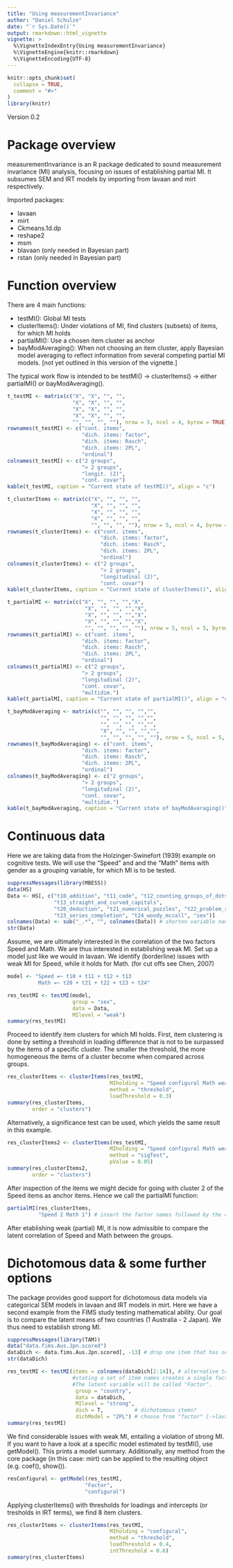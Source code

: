```yaml
---
title: "Using measurementInvariance"
author: "Daniel Schulze"
date: "`r Sys.Date()`"
output: rmarkdown::html_vignette
vignette: >
  %\VignetteIndexEntry{Using measurementInvariance}
  %\VignetteEngine{knitr::rmarkdown}
  %\VignetteEncoding{UTF-8}
---
```


```r
knitr::opts_chunk$set(
  collapse = TRUE,
  comment = "#>"
)
library(knitr)
```

Version 0.2

# Package overview

measurementInvariance is an R package dedicated to sound measurement invariance (MI) analysis, focusing on issues of establishing partial MI. It subsumes SEM and IRT models by importing from lavaan and mirt respectively.

Imported packages: 

* lavaan
* mirt
* Ckmeans.1d.dp
* reshape2
* msm
* blavaan (only needed in Bayesian part)
* rstan (only needed in Bayesian part)

# Function overview

There are 4 main functions:

* testMI(): Global MI tests
* clusterItems(): Under violations of MI, find clusters (subsets) of items, for which MI holds
* partialMI(): Use a chosen item cluster as anchor
* bayModAveraging(): When not choosing an item cluster, apply Bayesian model averaging to reflect information from several competing partial MI models. [not yet outlined in this version of the vignette.]

The typical work flow is intended to be testMI() -> clusterItems() -> either partialMI() or bayModAveraging().

```r
t_testMI <- matrix(c("X", "X", "", "",
                     "X", "X", "", "",
                     "X", "X", "", "",
                     "X", "X", "", "",
                     "", "", "", ""), nrow = 5, ncol = 4, byrow = TRUE)
rownames(t_testMI) <- c("cont. items",
                        "dich. items: factor",
                        "dich. items: Rasch",
                        "dich. items: 2PL",
                        "ordinal")
colnames(t_testMI) <- c("2 groups",
                        "> 2 groups",
                        "longit. (2)",
                        "cont. covar")
kable(t_testMI, caption = "Current state of testMI()", align = "c")

t_clusterItems <- matrix(c("X", "", "", "",
                           "X", "", "", "",
                           "X", "", "", "",
                           "X", "", "", "",
                           "", "", "", ""), nrow = 5, ncol = 4, byrow = TRUE)
rownames(t_clusterItems) <- c("cont. items",
                              "dich. items: factor",
                              "dich. items: Rasch",
                              "dich. items: 2PL",
                              "ordinal")
colnames(t_clusterItems) <- c("2 groups",
                              "> 2 groups",
                              "longitudinal (2)",
                              "cont. covar")
kable(t_clusterItems, caption = "Current state of clusterItems()", align = "c")

t_partialMI <- matrix(c("X", "", "", "","X",
                         "X", "", "", "","X",
                         "X", "", "", "","X",
                         "X", "", "", "","X",
                         "", "", "", "", ""), nrow = 5, ncol = 5, byrow = TRUE)
rownames(t_partialMI) <- c("cont. items",
                        "dich. items: factor",
                        "dich. items: Rasch",
                        "dich. items: 2PL",
                        "ordinal")
colnames(t_partialMI) <- c("2 groups",
                        "> 2 groups",
                        "longitudinal (2)",
                        "cont. covar",                       
                        "multidim.")
kable(t_partialMI, caption = "Current state of partialMI()", align = "c")

t_bayModAveraging <- matrix(c("", "", "", "","",
                              "", "", "", "","",
                              "", "", "", "","",
                              "X", "", "", "","",
                              "", "", "", "", ""), nrow = 5, ncol = 5, byrow = TRUE)
rownames(t_bayModAveraging) <- c("cont. items",
                        "dich. items: factor",
                        "dich. items: Rasch",
                        "dich. items: 2PL",
                        "ordinal")
colnames(t_bayModAveraging) <- c("2 groups",
                        "> 2 groups",
                        "longitudinal (2)",
                        "cont. covar",                       
                        "multidim.")
kable(t_bayModAveraging, caption = "Current state of bayModAveraging()", align = "c")
```

# Continuous data

Here we are taking data from the Holzinger-Swinefort (1939) example on cognitive tests. We will use the "Speed" and and the "Math" items with gender as a grouping variable, for which MI is to be tested.

```r
suppressMessages(library(MBESS))
data(HS)
Data <- HS[, c("t10_addition", "t11_code", "t12_counting_groups_of_dots", # speed items
               "t13_straight_and_curved_capitals", 
               "t20_deduction", "t21_numerical_puzzles", "t22_problem_reasoning", # math items
               "t23_series_completion", "t24_woody_mccall", "sex")]
colnames(Data) <- sub("_.*", "", colnames(Data)) # shorten variable names for convenience
str(Data)
```

Assume, we are ultimately interested in the correlation of the two factors Speed and Math. We are thus interested in establishing weak MI. Set up a model just like we would in lavaan. We identify (borderline) issues with weak MI for Speed, while it holds for Math. (for cut offs see Chen, 2007)

```r
model <- "Speed =~ t10 + t11 + t12 + t13
          Math =~ t20 + t21 + t22 + t23 + t24"

res_testMI <- testMI(model, 
                     group = "sex",
                     data = Data,
                     MIlevel = "weak")
summary(res_testMI)
```


Proceed to identify item clusters for which MI holds. First, item clustering is done by setting a threshold in loading difference that is not to be surpassed by the items of a specific cluster. The smaller the threshold, the more homogeneous the items of a cluster become when compared across groups.

```r
res_clusterItems <- clusterItems(res_testMI,
                                 MIholding = "Speed configural Math weak",
                                 method = "threshold",
                                 loadThreshold = 0.3)
summary(res_clusterItems, 
        order = "clusters")
```

Alternatively, a significance test can be used, which yields the same result in this example.

```r
res_clusterItems2 <- clusterItems(res_testMI,
                                 MIholding = "Speed configural Math weak",
                                 method = "sigTest",
                                 pValue = 0.05)
summary(res_clusterItems2, 
        order = "clusters")
```

After inspection of the items we might decide for going with cluster 2 of the Speed items as anchor items. Hence we call the partialMI function:

```r
partialMI(res_clusterItems, 
          "Speed 2 Math 1") # insert the factor names followed by the cluster label

```

After etablishing weak (partial) MI, it is now admissible to compare the latent correlation of Speed and Math between the groups. 


# Dichotomous data & some further options

The package provides good support for dichotomous data models via categorical SEM models in lavaan and IRT models in mirt. Here we have a second example from the FIMS study testing mathematical ability. Our goal is to compare the latent means of two countries (1 Australia - 2 Japan). We thus need to establish strong MI.

```r
suppressMessages(library(TAM))
data("data.fims.Aus.Jpn.scored")
dataDich <- data.fims.Aus.Jpn.scored[, -13] # drop one item that has serious issues (neg. loading!)
str(dataDich)

res_testMI <- testMI(items = colnames(dataDich[2:14]), # alternative to the model argument: 
                     #stating a set of item names creates a single factor model. 
                     #The latent variable will be called "Factor".
                      group = "country",
                      data = dataDich,
                      MIlevel = "strong",
                      dich = T,          # dichotomous items?
                      dichModel = "2PL") # choose from "factor" [->lavaan], "Rasch" or "2PL" [-> mirt]
summary(res_testMI)
```

We find considerable issues with weak MI, entailing a violation of strong MI.
If you want to have a look at a specific model estimated by testMI(), use getModel(). 
This prints a model summary. Additionally, any method from the core package (in this case: mirt) can be applied to the resulting object (e.g. coef(), show()). 

```r

resConfigural <- getModel(res_testMI, 
                         "Factor",
                         "configural")

```

Applying clusterItems() with thresholds for loadings and intercepts (or tresholds in IRT terms), we find 8 item clusters.

```r
res_clusterItems <- clusterItems(res_testMI,
                                 MIholding = "configural",
                                 method = "threshold",
                                 loadThreshold = 0.4,
                                 intThreshold = 0.6)
summary(res_clusterItems)
```
